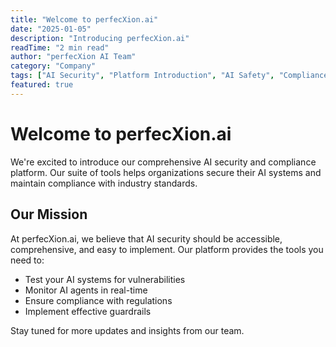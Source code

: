```yaml
---
title: "Welcome to perfecXion.ai"
date: "2025-01-05"
description: "Introducing perfecXion.ai"
readTime: "2 min read"
author: "perfecXion AI Team"
category: "Company"
tags: ["AI Security", "Platform Introduction", "AI Safety", "Compliance", "AI Governance", "Security Tools"]
featured: true
---
```


# Welcome to perfecXion.ai

We're excited to introduce our comprehensive AI security and compliance platform. Our suite of tools helps organizations secure their AI systems and maintain compliance with industry standards.
## Our Mission

At perfecXion.ai, we believe that AI security should be accessible, comprehensive, and easy to implement. Our platform provides the tools you need to:

  - Test your AI systems for vulnerabilities
  - Monitor AI agents in real-time
  - Ensure compliance with regulations
  - Implement effective guardrails

  Stay tuned for more updates and insights from our team.
